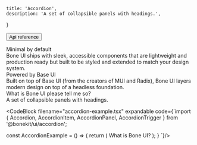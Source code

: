 
    title: 'Accordion',
    description: 'A set of collapsible panels with headings.',
}

<Button size="tiny" variant="soft" className="mt-4">Api reference<ArrowUpRight className="size-3.5"/></Button>

<Showcase>
    <Accordion className="w-full max-w-96" openMultiple={false}>
        <AccordionItem>
            <AccordionTrigger>Minimal by default</AccordionTrigger>
            <AccordionPanel>
                <div className="-mt-2">
                    Bone UI ships with sleek, accessible components that are lightweight and production ready but built to be styled and extended to match your design system.
                </div>
            </AccordionPanel>
        </AccordionItem>
        <AccordionItem>
            <AccordionTrigger>Powered by Base UI</AccordionTrigger>
            <AccordionPanel>
                <div className="-mt-2">
                    Built on top of Base UI (from the creators of MUI and Radix), Bone UI layers modern design on top of a headless foundation.
                </div>
            </AccordionPanel>
        </AccordionItem>
        <AccordionItem>
            <AccordionTrigger>What is Bone UI please tell me so?</AccordionTrigger>
            <AccordionPanel>
                <div className="-mt-2">
                    A set of collapsible panels with headings.
                </div>
            </AccordionPanel>
        </AccordionItem>
    </Accordion>
</Showcase>

<CodeBlock filename="accordion-example.tsx" expandable
           code={`import { Accordion, AccordionItem, AccordionPanel, AccordionTrigger } from '@bonekit/ui/accordion';

const AccordionExample = () => {
    return (
      <Accordion className="w-full max-w-96" openMultiple={false}>
        <AccordionItem>
          <AccordionTrigger>What is Bone UI?</AccordionTrigger>
        </AccordionItem>
      </Accordion>
    );
}
`}/>